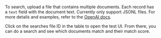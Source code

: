 To search, upload a file that contains multiple documents. Each record has a `text` field with the document text.  Currently only support JSONL files. For more details and examples, refer to the [OpenAI docs](https://beta.openai.com/docs/guides/searches).

Click on the searches file ID in the table to open the test UI. From there, you can do a search and see which documents match and their match score.
